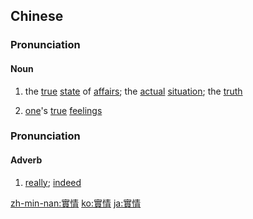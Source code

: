 {{also|实情}}
==Chinese==
{{zh-forms|s=实情}}

===Pronunciation===
{{zh-pron
|m=shíqíng
|c=sat6 cing4
|h=pfs=sṳ̍t-chhìn
|mn=si̍t-chêng
|cat=n
}}

====Noun====
{{zh-noun}}

# the [[true]] [[state]] of [[affair]]s; the [[actual]] [[situation]]; the [[truth]]
# {{lb|zh|literary}} [[one]]'s [[true]] [[feeling]]s

===Pronunciation===
{{zh-pron
|c=sat6 cing4,sat6 cing4-2
|cat=adv
}}

====Adverb====
{{zh-adv}}

# {{lb|zh|Cantonese}} [[really]]; [[indeed]]

[[zh-min-nan:實情]]
[[ko:實情]]
[[ja:實情]]
